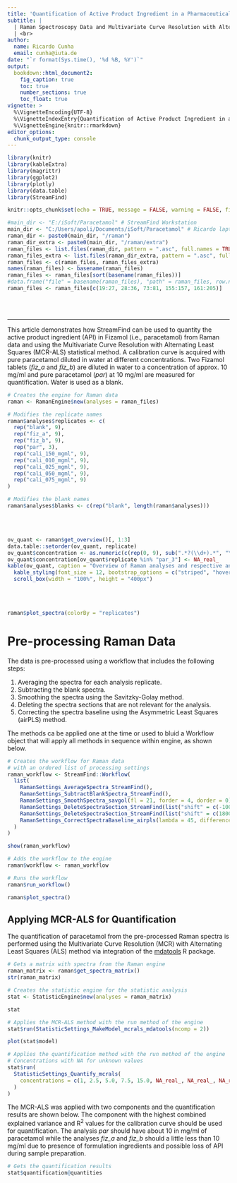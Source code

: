 ```yaml
---
title: 'Quantification of Active Product Ingredient in a Pharmaceutical'
subtitle: |
  | Raman Spectroscopy Data and Multivariate Curve Resolution with Alternating Least Squares (MCR-ALS)
  | <br>
author:
  name: Ricardo Cunha
  email: cunha@iuta.de
date: "`r format(Sys.time(), '%d %B, %Y')`"
output:
  bookdown::html_document2:
    fig_caption: true
    toc: true
    number_sections: true
    toc_float: true
vignette: >
  %\VignetteEncoding{UTF-8}
  %\VignetteIndexEntry{Quantification of Active Product Ingredient in a Pharmaceutical}
  %\VignetteEngine{knitr::rmarkdown}
editor_options: 
  chunk_output_type: console
---
```


```r
library(knitr)
library(kableExtra)
library(magrittr)
library(ggplot2)
library(plotly)
library(data.table)
library(StreamFind)

knitr::opts_chunk$set(echo = TRUE, message = FALSE, warning = FALSE, fig.align = "center", fig.width = 9, results = "markup", comment = "")

#main_dir <- "E:/iSoft/Paracetamol" # StreamFind Workstation
main_dir <- "C:/Users/apoli/Documents/iSoft/Paracetamol" # Ricardo laptop
raman_dir <- paste0(main_dir, "/raman")
raman_dir_extra <- paste0(main_dir, "/raman/extra")
raman_files <- list.files(raman_dir, pattern = ".asc", full.names = TRUE)
raman_files_extra <- list.files(raman_dir_extra, pattern = ".asc", full.names = TRUE)
raman_files <- c(raman_files, raman_files_extra)
names(raman_files) <- basename(raman_files)
raman_files <- raman_files[sort(basename(raman_files))]
#data.frame("file" = basename(raman_files), "path" = raman_files, row.names = NULL)
raman_files <- raman_files[c(19:27, 28:36, 73:81, 155:157, 161:205)]
```

<style>
pre {
  overflow-x: auto;
}
pre code {
  word-wrap: normal;
  white-space: pre;
}
</style>

<br>
<br>

***

This article demonstrates how StreamFind can be used to quantity the active product ingredient (API) in Fizamol (i.e., 
paracetamol) from Raman data and using the Multivariate Curve Resolution with Alternating Least Squares (MCR-ALS) 
statistical method. A calibration curve is acquired with pure paracetamol diluted in water at different concentrations.
Two Fizamol tablets (*fiz_a* and *fiz_b*) are diluted in water to a concentration of approx. 10 mg/ml and pure 
paracetamol (*par*) at 10 mg/ml are measured for quantification. Water is used as a blank.

```r
# Creates the engine for Raman data
raman <- RamanEngine$new(analyses = raman_files)

# Modifies the replicate names
raman$analyses$replicates <- c(
  rep("blank", 9),
  rep("fiz_a", 9),
  rep("fiz_b", 9),
  rep("par", 3),
  rep("cali_150_mgml", 9),
  rep("cali_010_mgml", 9),
  rep("cali_025_mgml", 9),
  rep("cali_050_mgml", 9),
  rep("cali_075_mgml", 9)
)

# Modifies the blank names
raman$analyses$blanks <- c(rep("blank", length(raman$analyses)))
```

<br>
<br>

```r
ov_quant <- raman$get_overview()[, 1:3]
data.table::setorder(ov_quant, replicate)
ov_quant$concentration <- as.numeric(c(rep(0, 9), sub(".*?(\\d+).*", "\\1", ov_quant$replicate[10:nrow(ov_quant)]))) / 10
ov_quant$concentration[ov_quant$replicate %in% "par_3"] <- NA_real_
kable(ov_quant, caption = "Overview of Raman analyses and respective analysis replicate groups and blanks.") %>%
  kable_styling(font_size = 12, bootstrap_options = c("striped", "hover", "condensed", "responsive"), fixed_thead = TRUE) %>%
  scroll_box(width = "100%", height = "400px")
```

<br>
<br>

```r
raman$plot_spectra(colorBy = "replicates")
```

# Pre-processing Raman Data

The data is pre-processed using a workflow that includes the following steps:

1. Averaging the spectra for each analysis replicate.
2. Subtracting the blank spectra.
3. Smoothing the spectra using the Savitzky-Golay method.
4. Deleting the spectra sections that are not relevant for the analysis.
5. Correcting the spectra baseline using the Asymmetric Least Squares (airPLS) method.

The methods ca be applied one at the time or used to bluid a Workflow object that will apply all methods in sequence 
within engine, as shown below.

```r
# Creates the workflow for Raman data
# with an ordered list of processing settings
raman_workflow <- StreamFind::Workflow(
  list(
    RamanSettings_AverageSpectra_StreamFind(),
    RamanSettings_SubtractBlankSpectra_StreamFind(),
    RamanSettings_SmoothSpectra_savgol(fl = 21, forder = 4, dorder = 0),
    RamanSettings_DeleteSpectraSection_StreamFind(list("shift" = c(-100, 350))),
    RamanSettings_DeleteSpectraSection_StreamFind(list("shift" = c(1800, 2500))),
    RamanSettings_CorrectSpectraBaseline_airpls(lambda = 45, differences = 1, itermax = 30)
  )
)

show(raman_workflow)
```

```r
# Adds the workflow to the engine
raman$workflow <- raman_workflow

# Runs the workflow
raman$run_workflow()
```

```r
raman$plot_spectra()
```

## Applying MCR-ALS for Quantification

The quantification of paracetamol from the pre-processed Raman spectra is performed using the Multivariate Curve 
Resolution (MCR) with Alternating Least Squares (ALS) method via integration of the [mdatools](https://mdatools.com/docs/mcr--als.html) R package.

```r
# Gets a matrix with spectra from the Raman engine
raman_matrix <- raman$get_spectra_matrix()
str(raman_matrix)
```

```r
# Creates the statistic engine for the statistic analysis
stat <- StatisticEngine$new(analyses = raman_matrix)

stat
```

```r
# Applies the MCR-ALS method with the run method of the engine
stat$run(StatisticSettings_MakeModel_mcrals_mdatools(ncomp = 2))
```

```r
plot(stat$model)
```

```r
# Applies the quantification method with the run method of the engine
# Concentrations with NA for unknown values
stat$run(
  StatisticSettings_Quantify_mcrals(
    concentrations = c(1, 2.5, 5.0, 7.5, 15.0, NA_real_, NA_real_, NA_real_)
  )
)
```

The MCR-ALS was applied with two components and the quantification results are shown below. The component with the 
highest combined explained variance and R<sup>2</sup> values for the calibration curve should be used for quantification. 
The analysis *par* should have about 10 in mg/ml of paracetamol while the analyses *fiz_a* and *fiz_b* should a little 
less than 10 mg/ml due to presence of formulation ingredients and possible loss of API during sample preparation.

```r
# Gets the quantification results
stat$quantification@quantities
```
